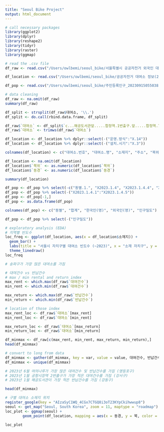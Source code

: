 ```yaml
---
title: "Seoul Bike Project"
output: html_document
---
```


```r
# call necessary packages
library(ggplot2)
library(dplyr)
library(reshape2)
library(tidyr)
library(raster)
library(ggmap)

# read the .csv file
df_raw <- read.csv("/Users/owlbemi/seoul_bike/서울특별시 공공자전거 외국인 대여정보(월별)_23.1-6.csv", fileEncoding = "CP949", encoding = "UTF-8")

df_location <- read.csv("/Users/owlbemi/seoul_bike/공공자전거 대여소 정보(23.06월 기준).csv", fileEncoding = "CP949", encoding = "UTF-8")

df_pop <- read.csv("/Users/owlbemi/seoul_bike/주민등록인구_20230915055038.csv")

# data cleaning
df_raw <- na.omit(df_raw)
summary(df_raw)

df_split <- strsplit(df_raw$대여소, '\\.')
df_split <- do.call(rbind.data.frame, df_split)

df_raw$`대여소` <- df_split$`c...해공도서관앞.....합정역.1번출구.앞.....합정역.7번출구.앞...`
df_raw$`대여소` <- trimws(df_raw$`대여소`)

df_location <- df_location %>% dplyr::select(-("운영.방식":"X.14"))
df_location <- df_location %>% dplyr::select(-("설치.시기":"X.3"))

colnames(df_location) <- c("대여소.번호", "대여소.명", "소재지", "주소", "북위", "동경")

df_location <- na.omit(df_location)
df_location$`북위` <- as.numeric(df_location$`북위`)
df_location$`동경` <- as.numeric(df_location$`동경`)

summary(df_location)

df_pop <- df_pop %>% select(-c("동별.1.", "X2023.1.4", "X2023.1.4.4", "X2023.2.4"))
df_pop <- df_pop %>% select(-("X2023.1.4.1":"X2023.1.4.5"))
df_pop <- df_pop[-1,]
df_pop <- as.data.frame(df_pop)

colnames(df_pop) <- c("동별", "합계", "한국인(명)", "외국인(명)", "인구밀도")

df_pop <- df_pop %>% select(-("인구밀도"))
```
```r
# exploratory analysis (EDA)
# 지역별 빈도수
loc_freq <- ggplot(df_location, aes(x = df_location$소재지)) +
  geom_bar() +
  labs(title = "서울시 자치구별 대여소 빈도수 (~2023)", x = "소재 자치구", y = "빈도수") +
  theme_linedraw()
loc_freq

# 송파구가 가장 많은 대여소를 가짐

# 대여건수 vs 반납건수
# max / min rental and return index
max_rent <- which.max(df_raw$`대여건수`)
min_rent <- which.min(df_raw$`대여건수`)

max_return <- which.max(df_raw$`반납건수`)
min_return <- which.min(df_raw$`반납건수`)

# location of those index
max_rent_loc <- df_raw$`대여소`[max_rent]
min_rent_loc <- df_raw$`대여소`[min_rent]

max_return_loc <- df_raw$`대여소`[max_return]
min_return_loc <- df_raw$`대여소`[min_return]

df_minmax <- df_raw[c(max_rent, min_rent, max_return, min_return),]
head(df_minmax)

# convert to long from data
df_minmax <- gather(df_minmax, key = var, value = value, 대여건수, 반납건수)
df_minmax <- unique(df_minmax)

# 2023년 6월 여의나루가 가장 많은 대여건수 및 반납건수를 가짐 (영등포구)
# 2023년 1월 공항시장역 2번출구가 가장 적은 대여건수를 가짐 (강서구)
# 2023년 1월 해공도서관이 가장 적은 반납건수를 가짐 (강동구)

head(df_minmax)

# 구별 대여소 소재지 위치
register_google(key = "AIzaSyC1WQ_4CGx7CTGQ8i3oT23KYpCkihwwup8")
seoul <- get_map("Seoul, South Korea", zoom = 11, maptype = "roadmap")
loc_plot <- ggmap(seoul) +
        geom_point(df_location, mapping = aes(x = 동경, y = 북, color = 소재지))

loc_plot
```